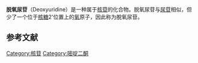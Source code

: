 {{unreferenced|time=2017-01-24T01:09:40+00:00}}
{{Chembox
| Verifiedfields = changed
| verifiedrevid = 396326381
| ImageFile=Desoxyuridin.svg
| ImageSize=150
| ImageAlt=Skeletal formula of deoxyuridine
| ImageFile1=Deoxyuridine 3D ball.png
| ImageSize1=200
| ImageAlt1=Ball-and-stick model of the deoxyuridine molecule
| IUPACName=
| OtherNames=
|Section1={{Chembox Identifiers
| ChemSpiderID_Ref = {{chemspidercite|correct|chemspider}}
| ChemSpiderID = 13118
| ChEMBL_Ref = {{ebicite|changed|EBI}}
| ChEMBL = 353955
| UNII_Ref = {{fdacite|correct|FDA}}
| UNII = W78I7AY22C
| InChI = 1/C9H12N2O5/c12-4-6-5(13)3-8(16-6)11-2-1-7(14)10-9(11)15/h1-2,5-6,8,12-13H,3-4H2,(H,10,14,15)/t5-,6+,8+/m0/s1
| InChIKey = MXHRCPNRJAMMIM-SHYZEUOFBK
| StdInChI_Ref = {{stdinchicite|correct|chemspider}}
| StdInChI = 1S/C9H12N2O5/c12-4-6-5(13)3-8(16-6)11-2-1-7(14)10-9(11)15/h1-2,5-6,8,12-13H,3-4H2,(H,10,14,15)/t5-,6+,8+/m0/s1
| StdInChIKey_Ref = {{stdinchicite|correct|chemspider}}
| StdInChIKey = MXHRCPNRJAMMIM-SHYZEUOFSA-N
| CASNo_Ref = {{cascite|correct|CAS}}
| CASNo=951-78-0
| PubChem=640
| ChEBI_Ref = {{ebicite|changed|EBI}}
| ChEBI = 16450
| SMILES = O=C/1NC(=O)N(\C=C\1)[C@@H]2O[C@@H]([C@@H](O)C2)CO
| MeSHName=Deoxyuridine
  }}
|Section2={{Chembox Properties
| Formula=C<sub>9</sub>H<sub>12</sub>N<sub>2</sub>O<sub>5</sub>
| MolarMass=228.202
| Appearance=
| Density=
| MeltingPt=
| BoilingPt=
| Solubility=
  }}
|Section3={{Chembox Hazards
| MainHazards=
| FlashPt=
| AutoignitionPt =
  }}
}}

'''脱氧尿苷'''（Deoxyuridine）是一种属于[[核苷|核苷]]的化合物。脱氧尿苷与[[尿苷|尿苷]]相似，但少了一个位于[[核糖|核糖]]2'位置上的[[氧|氧]]原子，因此称为脫氧尿苷。

==参考文献==
{{Reflist}}

{{碱基、核苷和核苷酸}}

[[Category:核苷|Category:核苷]]
[[Category:嘧啶二酮|Category:嘧啶二酮]]